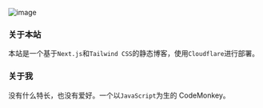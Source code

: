 
<title>关于 | zty's blog</title>

![image](https://source.unsplash.com/random/800x450/?city,night)

### 关于本站

本站是一个基于`Next.js`和`Tailwind CSS`的静态博客，使用`Cloudflare`进行部署。

### 关于我

没有什么特长，也没有爱好。一个以`JavaScript`为生的 CodeMonkey。

